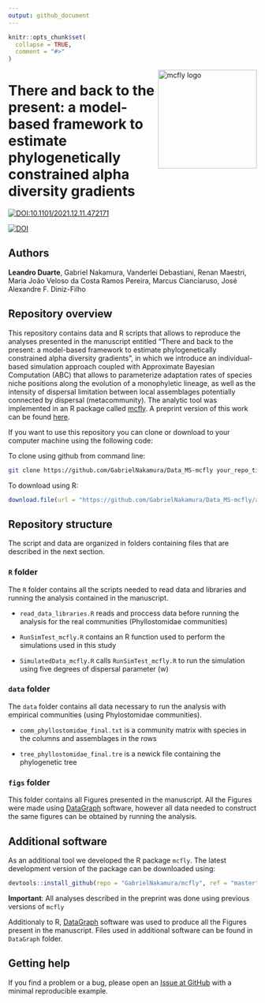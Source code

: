 ```yaml
---
output: github_document
---
```


```r
knitr::opts_chunk$set(
  collapse = TRUE,
  comment = "#>"
)
```

<img src="figs/Fig1.png" alt="mcfly logo" width="200px" align="right"/>

# There and back to the present: a model-based framework to estimate phylogenetically constrained alpha diversity gradients

[![DOI:10.1101/2021.12.11.472171](http://img.shields.io/badge/DOI-10.1101/2021.12.11.472171-B31B1B.svg)](https://www.biorxiv.org/content/10.1101/2021.12.11.472171v1)

[![DOI](https://zenodo.org/badge/438417407.svg)](https://zenodo.org/badge/latestdoi/438417407)

## Authors

**Leandro Duarte**, 
    Gabriel Nakamura, 
    Vanderlei Debastiani, 
    Renan Maestri, 
    Maria João Veloso da Costa Ramos Pereira,
    Marcus Cianciaruso, 
    José Alexandre F. Diniz-Filho

## Repository overview

This repository contains data and R scripts that allows to reproduce the analyses presented in the 
    manuscript entitled "There and back to the present: a model-based framework to estimate phylogenetically constrained alpha diversity gradients", 
    in which we introduce an individual-based simulation approach coupled with Approximate Bayesian Computation (ABC)
    that allows to parameterize adaptation rates of species niche positions along the evolution of a monophyletic lineage, as well as the intensity of dispersal limitation between local assemblages potentially connected by dispersal (metacommunity). 
    The analytic tool was implemented in an R package called [mcfly](https://github.com/GabrielNakamura/mcfly). 
    A preprint version of this work can be found [here](https://www.biorxiv.org/content/10.1101/2021.12.11.472171v1).
    
If you want to use this repository you can clone or download to your computer machine using the following code:

To clone using github from command line:

```bash
git clone https://github.com/GabrielNakamura/Data_MS-mcfly your_repo_title
```


To download using R:

```r
download.file(url = "https://github.com/GabrielNakamura/Data_MS-mcfly/archive/main.zip", destfile = "Data_MS-mcfly.zip")
```

## Repository structure

The script and data are organized in folders containing files that are described in the next section. 

### `R` folder 

The `R` folder contains all the scripts needed to read data and libraries and running the analysis 
    contained in the manuscript. 

- `read_data_libraries.R` reads and proccess data before running the analysis for the real communities (Phyllostomidae communities)
    
- `RunSimTest_mcfly.R` contains an R function used to perform the simulations used in this study
    
- `SimulatedData_mcfly.R` calls `RunSimTest_mcfly.R` to run the simulation using five degrees of dispersal parameter (w) 
    
### `data` folder

The `data` folder contains all data necessary to run the analysis with empirical communities (using Phylostomidae communities). 

- `comm_phyllostomidae_final.txt` is a community matrix with species in the columns and assemblages in the rows
    
- `tree_phyllostomidae_final.tre` is a newick file containing the phylogenetic tree
    

### `figs` folder

This folder contains all Figures presented in the manuscript. 
All the Figures were made using [DataGraph](https://apps.apple.com/us/app/datagraph/id407412840?mt=12) software, however all data needed to construct the same figures can be obtained by running the analysis.

## Additional software

As an additional tool we developed the R package `mcfly`. The latest development version of the package can be downloaded using:

```r
devtools::install_github(repo = "GabrielNakamura/mcfly", ref = "master")
```

**Important**: All analyses described in the preprint was done using previous versions of `mcfly`

Additionaly to R, [DataGraph](https://apps.apple.com/us/app/datagraph/id407412840?mt=12) software was used to produce all the Figures present in the manuscript. Files used in additional software can be found in `DataGraph` folder.

## Getting help

If you find a problem or a bug, please open an [Issue at GitHub](https://github.com/GabrielNakamura/Data_MS-mcfly/issues) with a minimal reproducible example.
